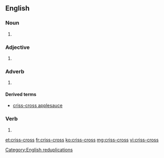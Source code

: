 ==English==

===Noun===
{{en-noun|es}}
# {{alternative spelling of|crisscross}}

===Adjective===
{{en-adj}}
# {{alternative spelling of|crisscross}}

===Adverb===
{{en-adv}}

# {{alternative spelling of|crisscross}}

====Derived terms====
* [[criss-cross applesauce]]

===Verb===
{{en-verb|crisscross|es}}

# {{alternative spelling of|crisscross}}

[[Category:English reduplications]]

[[et:criss-cross]]
[[fr:criss-cross]]
[[ko:criss-cross]]
[[mg:criss-cross]]
[[vi:criss-cross]]